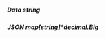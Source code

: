 ##### **Data** string

##### **JSON** map[string][*decimal.Big](https://pkg.go.dev/github.com/ericlagergren/decimal#Big)

